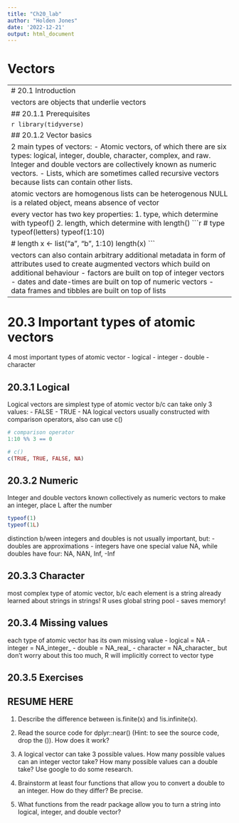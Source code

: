 ```yaml
---
title: "Ch20_lab"
author: "Holden Jones"
date: '2022-12-21'
output: html_document
---
```


# Vectors


--------------------------------------------------------------------------------
# 20.1 Introduction

vectors are objects that underlie vectors

## 20.1.1 Prerequisites

```r
library(tidyverse)
```

## 20.1.2 Vector basics

2 main types of vectors:
- Atomic vectors, of which there are six types: logical, integer, double,
  character, complex, and raw. Integer and double vectors are collectively known
  as numeric vectors.
- Lists, which are sometimes called recursive vectors because lists can contain
  other lists.

atomic vectors are homogenous
lists can be heterogenous
NULL is a related object, means absence of vector

every vector has two key properties:
1. type, which determine with typeof()
2. length, which determine with length()
```r
# type
typeof(letters)
typeof(1:10)

# length
x <- list("a", "b", 1:10)
length(x)
```

vectors can also contain arbitrary additional metadata in form of attributes
used to create augmented vectors which build on additional behaviour
- factors are built on top of integer vectors
- dates and date-times are built on top of numeric vectors
- data frames and tibbles are built on top of lists


--------------------------------------------------------------------------------
# 20.3 Important types of atomic vectors

4 most important types of atomic vector
- logical
- integer
- double
- character

## 20.3.1 Logical

Logical vectors are simplest type of atomic vector b/c can take only 3 values:
- FALSE
- TRUE
- NA
logical vectors usually constructed with comparison operators, also can use c()
```r
# comparison operator
1:10 %% 3 == 0

# c()
c(TRUE, TRUE, FALSE, NA)
```

## 20.3.2 Numeric

Integer and double vectors known collectively as numeric vectors
to make an integer, place L after the number
```r
typeof(1)
typeof(1L)
```

distinction b/ween integers and doubles is not usually important, but:
- doubles are approximations
- integers have one special value NA, while doubles have four: NA, NAN, Inf, -Inf

## 20.3.3 Character

most complex type of atomic vector, b/c each element is a string
already learned about strings in strings!
R uses global string pool - saves memory!

## 20.3.4 Missing values

each type of atomic vector has its own missing value
- logical = NA
- integer = NA_integer_
- double = NA_real_
- character = NA_character_
but don't worry about this too much, R will implicitly correct to vector type

## 20.3.5 Exercises

## RESUME HERE ##

1. Describe the difference between is.finite(x) and !is.infinite(x).

2. Read the source code for dplyr::near() (Hint: to see the source code, 
  drop the ()). How does it work?

3. A logical vector can take 3 possible values. How many possible values can 
  an integer vector take? How many possible values can a double take? Use google
  to do some research.

4. Brainstorm at least four functions that allow you to convert a double to an
  integer. How do they differ? Be precise.

5. What functions from the readr package allow you to turn a string into logical,
  integer, and double vector?








